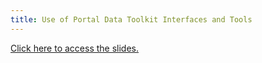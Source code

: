 ```yaml
---
title: Use of Portal Data Toolkit Interfaces and Tools
---
```


[Click here to access the slides.](https://docs.google.com/presentation/d/1l9j9Sn1hV69pVDiZV_ZwUD-urEpRkcKy/edit?usp=drive_link&ouid=116468201218450695804&rtpof=true&sd=true)